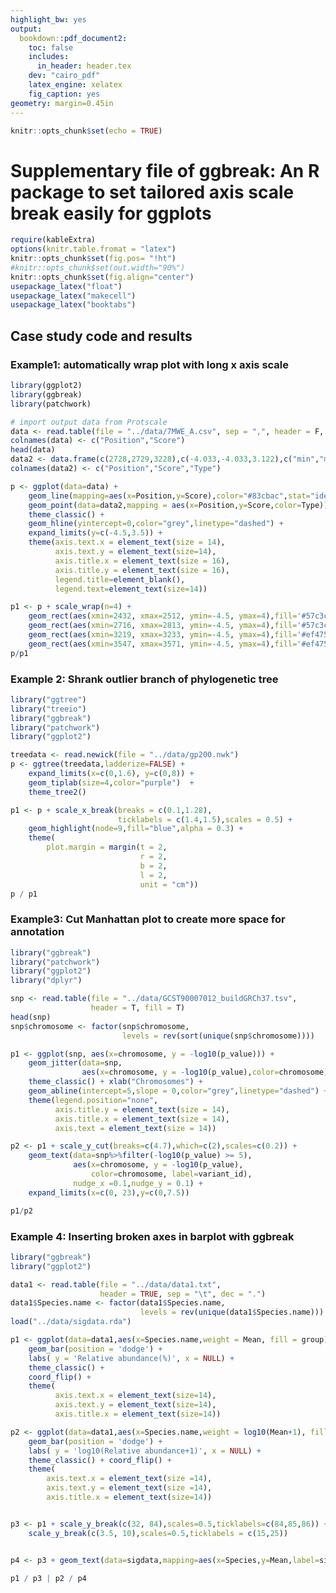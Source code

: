 ---
highlight_bw: yes
output:
  bookdown::pdf_document2:
    toc: false
    includes:
      in_header: header.tex
    dev: "cairo_pdf"
    latex_engine: xelatex
    fig_caption: yes
geometry: margin=0.45in
---

```{r setup, include=FALSE}
knitr::opts_chunk$set(echo = TRUE)
```
# Supplementary file of ggbreak: An R package to set tailored axis scale break easily for ggplots

```{r, echo=FALSE, message=FALSE, results='hide'}
require(kableExtra)
options(knitr.table.fromat = "latex")
knitr::opts_chunk$set(fig.pos= "!ht")
#knitr::opts_chunk$set(out.width="90%")
knitr::opts_chunk$set(fig.align="center")
usepackage_latex("float")
usepackage_latex("makecell")
usepackage_latex("booktabs")
```
## Case study code and results

### Example1: automatically wrap plot with long x axis scale

```{r warp,fig.width=12, fig.height=16, error=FALSE, warning=FALSE, message=FALSE,dpi=300}
library(ggplot2)
library(ggbreak)
library(patchwork)

# import output data from Protscale
data <- read.table(file = "../data/7MWE_A.csv", sep = ",", header = F, fill = T)
colnames(data) <- c("Position","Score")
head(data)
data2 <- data.frame(c(2728,2729,3228),c(-4.033,-4.033,3.122),c("min","min","max"))
colnames(data2) <- c("Position","Score","Type")

p <- ggplot(data=data) +
    geom_line(mapping=aes(x=Position,y=Score),color="#83cbac",stat="identity") +
    geom_point(data=data2,mapping = aes(x=Position,y=Score,color=Type)) +
    theme_classic() +
    geom_hline(yintercept=0,color="grey",linetype="dashed") +
    expand_limits(y=c(-4.5,3.5)) +
    theme(axis.text.x = element_text(size = 14),
          axis.text.y = element_text(size=14),
          axis.title.x = element_text(size = 16),
          axis.title.y = element_text(size = 16),
          legend.title=element_blank(),
          legend.text=element_text(size=14))

p1 <- p + scale_wrap(n=4) +
    geom_rect(aes(xmin=2432, xmax=2512, ymin=-4.5, ymax=4),fill='#57c3c2',alpha = 0.002) +
    geom_rect(aes(xmin=2716, xmax=2813, ymin=-4.5, ymax=4),fill='#57c3c2',alpha = 0.002) +
    geom_rect(aes(xmin=3219, xmax=3233, ymin=-4.5, ymax=4),fill='#ef475d',alpha = 0.002) +
    geom_rect(aes(xmin=3547, xmax=3571, ymin=-4.5, ymax=4),fill='#ef475d',alpha = 0.002)
p/p1

```

### Example 2: Shrank outlier branch of phylogenetic tree

```{r tree,fig.width=12, fig.height=7, error=FALSE, warning=FALSE, message=FALSE,dpi=300}
library("ggtree")
library("treeio")
library("ggbreak")
library("patchwork")
library("ggplot2")

treedata <- read.newick(file = "../data/gp200.nwk")
p <- ggtree(treedata,ladderize=FALSE) +
    expand_limits(x=c(0,1.6), y=c(0,8)) +
    geom_tiplab(size=4,color="purple")  +
    theme_tree2()

p1 <- p + scale_x_break(breaks = c(0.1,1.28),
                        ticklabels = c(1.4,1.5),scales = 0.5) +
    geom_highlight(node=9,fill="blue",alpha = 0.3) +
    theme(
        plot.margin = margin(t = 2,  
                             r = 2,  
                             b = 2,  
                             l = 2,  
                             unit = "cm"))
p / p1

```
### Example3: Cut Manhattan plot to create more space for annotation

```{r cut,fig.width=12, fig.height=10, error=FALSE, warning=FALSE, message=FALSE, dev="CairoPNG",dpi=300}

library("ggbreak")
library("patchwork")
library("ggplot2")
library("dplyr")

snp <- read.table(file = "../data/GCST90007012_buildGRCh37.tsv", 
                  header = T, fill = T)
head(snp)
snp$chromosome <- factor(snp$chromosome, 
                         levels = rev(sort(unique(snp$chromosome))))

p1 <- ggplot(snp, aes(x=chromosome, y = -log10(p_value))) +
    geom_jitter(data=snp,
                aes(x=chromosome, y = -log10(p_value),color=chromosome)) +
    theme_classic() + xlab("Chromosomes") +
    geom_abline(intercept=5,slope = 0,color="grey",linetype="dashed") +
    theme(legend.position="none",
          axis.title.y = element_text(size = 14),
          axis.title.x = element_text(size = 14),
          axis.text = element_text(size = 14))

p2 <- p1 + scale_y_cut(breaks=c(4.7),which=c(2),scales=c(0.2)) +
    geom_text(data=snp%>%filter(-log10(p_value) >= 5),
              aes(x=chromosome, y = -log10(p_value),
                  color=chromosome, label=variant_id),
              nudge_x =0.1,nudge_y = 0.1) +
    expand_limits(x=c(0, 23),y=c(0,7.5))

p1/p2

```
### Example 4: Inserting broken axes in barplot with ggbreak

```{r break,fig.width=18, fig.height=10, error=FALSE, warning=FALSE, message=FALSE,dpi=300}

library("ggbreak")
library("ggplot2")

data1 <- read.table(file = "../data/data1.txt", 
                    header = TRUE, sep = "\t", dec = ".")
data1$Species.name <- factor(data1$Species.name, 
                             levels = rev(unique(data1$Species.name)))
load("../data/sigdata.rda")

p1 <- ggplot(data=data1,aes(x=Species.name,weight = Mean, fill = group)) +
    geom_bar(position = 'dodge') +
    labs( y = 'Relative abundance(%)', x = NULL) +
    theme_classic() +
    coord_flip() +
    theme(
          axis.text.x = element_text(size=14),
          axis.text.y = element_text(size=14),
          axis.title.x = element_text(size=14))

p2 <- ggplot(data=data1,aes(x=Species.name,weight = log10(Mean+1), fill = group)) +
    geom_bar(position = 'dodge') +
    labs( y = 'log10(Relative abundance+1)', x = NULL) +
    theme_classic() + coord_flip() +
    theme(
        axis.text.x = element_text(size =14),
        axis.text.y = element_text(size =14),
        axis.title.x = element_text(size=14))


p3 <- p1 + scale_y_break(c(32, 84),scales=0.5,ticklabels=c(84,85,86)) +
    scale_y_break(c(3.5, 10),scales=0.5,ticklabels = c(15,25))


p4 <- p3 + geom_text(data=sigdata,mapping=aes(x=Species,y=Mean,label=sig),vjust=-0.1)

p1 / p3 | p2 / p4
```